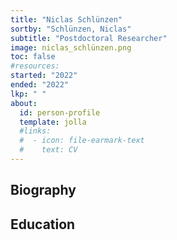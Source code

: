 ```yaml
---
title: "Niclas Schlünzen"
sortby: "Schlünzen, Niclas"
subtitle: "Postdoctoral Researcher"
image: niclas_schlünzen.png
toc: false
#resources: 
started: "2022"
ended: "2022"
lkp: " "
about:
  id: person-profile
  template: jolla
  #links:
  #  - icon: file-earmark-text
  #    text: CV
---
```


:::{#person-profile}
:::

## Biography

## Education